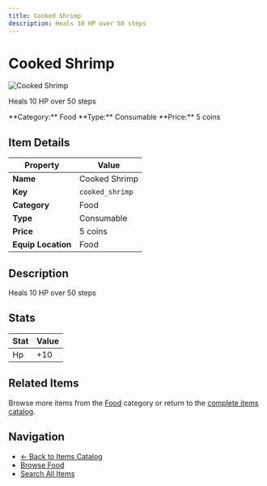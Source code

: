 ```yaml
---
title: Cooked Shrimp
description: Heals 10 HP over 50 steps
---
```


# Cooked Shrimp

<div className="flex items-start gap-6 mb-8">
  <div className="flex-shrink-0">
    <img src="/assets/resources/cooking/cooked_shrimp.png" alt="Cooked Shrimp" className="w-24 h-24 border rounded-lg" />
  </div>
  <div className="flex-1">
    <div className="space-y-2">
      <p className="text-lg text-muted-foreground">Heals 10 HP over 50 steps</p>
      <div className="flex flex-wrap gap-4 text-sm">
        <span className="px-2 py-1 bg-blue-100 dark:bg-blue-900 rounded-md">
          **Category:** Food
        </span>
        <span className="px-2 py-1 bg-green-100 dark:bg-green-900 rounded-md">
          **Type:** Consumable
        </span>
        <span className="px-2 py-1 bg-yellow-100 dark:bg-yellow-900 rounded-md">
          **Price:** 5 coins
        </span>
      </div>
    </div>
  </div>
</div>

## Item Details

| Property | Value |
|----------|-------|
| **Name** | Cooked Shrimp |
| **Key** | `cooked_shrimp` |
| **Category** | Food |
| **Type** | Consumable |
| **Price** | 5 coins |
| **Equip Location** | Food |

## Description

Heals 10 HP over 50 steps


## Stats

| Stat | Value |
|------|-------|
| Hp | +10 |


## Related Items

Browse more items from the [Food](/docs/items#food) category or return to the [complete items catalog](/docs/items).

## Navigation

- [← Back to Items Catalog](/docs/items)
- [Browse Food](/docs/items#food)
- [Search All Items](/search)
